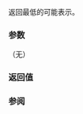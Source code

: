 {{cpp/chrono/duration_values/title|min}}
{{cpp/chrono/duration_values/navbar}}
{{dcl begin}}
{{dcl rev multi|since1=c++11|until1=c++20|dcl1=
static constexpr Rep min();
|dcl2=
static constexpr Rep min() noexcept;
}}
{{dcl end}}

返回最低的可能表示。

===参数===
（无）

===返回值===
{{c|std::numeric_limits&lt;Rep&gt;::lowest()}}

===参阅===
{{dsc begin}}
{{dsc inc|cpp/chrono/duration/dsc min}}
{{dsc inc|cpp/chrono/duration_values/dsc zero}}
{{dsc inc|cpp/chrono/duration_values/dsc max}}
{{dsc end}}

{{langlinks|de|en|es|fr|it|ja|pt|ru}}